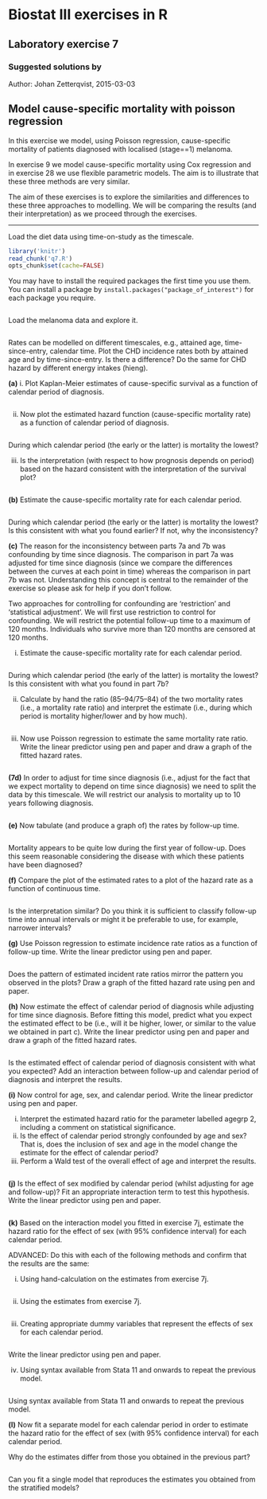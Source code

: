 Biostat III exercises in R
===========
Laboratory exercise 7
-----------

### Suggested solutions by
Author: Johan Zetterqvist, 2015-03-03


## Model cause-specific mortality with poisson regression

In this exercise we model, using Poisson regression, cause-specific mortality of patients diagnosed with localised (stage==1) melanoma.

In exercise 9 we model cause-specific mortality using Cox regression and in exercise 28 we use flexible parametric models. The aim is to illustrate that these three methods are very similar.

The aim of these exercises is to explore the similarities and differences to these three approaches to modelling. We will be comparing the results (and their interpretation) as we proceed through the exercises.

-----------

Load the diet data using time-on-study as the timescale.

```r
library('knitr')	
read_chunk('q7.R')
opts_chunk$set(cache=FALSE)
```

You may have to install the required packages the first time you use them. You can install a package by `install.packages("package_of_interest")` for each package you require.

```r
```

Load the melanoma data and explore it.

```r
```

Rates can be modelled on different timescales, e.g., attained age, time-since-entry, calendar time. Plot the CHD incidence rates both by attained age and by time-since-entry. Is there a difference? Do the same for CHD hazard by different energy intakes (hieng).

**(a)**
i. Plot Kaplan-Meier estimates of cause-specific survival as a function of calendar period of diagnosis.

```r
```

ii. Now plot the estimated hazard function (cause-specific mortality rate) as a function of calendar period of diagnosis.

```r
```
During which calendar period (the early or the latter) is mortality the lowest?

iii. Is the interpretation (with respect to how prognosis depends on period) based on the hazard consistent with the interpretation of the survival plot?

```r
```	

**(b)** Estimate the cause-specific mortality rate for each calendar period.

```r
```

During which calendar period (the early or the latter) is mortality the lowest? Is this consistent with what you found earlier? If not, why the inconsistency?

**(c)** The reason for the inconsistency between parts 7a and 7b was confounding by time since diagnosis. The comparison in part 7a was adjusted for time since diagnosis (since we compare the differences between the curves at each point in time) whereas the comparison in part 7b was not. Understanding this concept is central to the remainder of the exercise so please ask for help if you don’t follow.

Two approaches for controlling for confounding are ‘restriction’ and ‘statistical adjustment’. We will first use restriction to control for confounding. We will restrict the potential follow-up time to a maximum of 120 months. Individuals who survive more than 120 months are censored at 120 months.

i. Estimate the cause-specific mortality rate for each calendar period.
	
```r
```

During which calendar period (the early of the latter) is mortality the lowest? Is this consistent with what you found in part 7b?

ii. Calculate by hand the ratio (85–94/75–84) of the two mortality rates (i.e., a mortality rate ratio) and interpret the estimate (i.e., during which period is mortality higher/lower and by how much).

```r
```

iii. Now use Poisson regression to estimate the same mortality rate ratio. Write the linear predictor using pen and paper and draw a graph of the fitted hazard rates.

```r
```

**(7d)** In order to adjust for time since diagnosis (i.e., adjust for the fact that we expect mortality to depend on time since diagnosis) we need to split the data by this timescale. We will restrict our analysis to mortality up to 10 years following diagnosis.

```r
```

**(e)** Now tabulate (and produce a graph of) the rates by follow-up time.

```r
```

Mortality appears to be quite low during the first year of follow-up. Does this seem reasonable considering the disease with which these patients have been diagnosed?

**(f)** Compare the plot of the estimated rates to a plot of the hazard rate as a function of continuous time.

```r
```

Is the interpretation similar? Do you think it is sufficient to classify follow-up time into annual intervals or might it be preferable to use, for example, narrower intervals?

**(g)** Use Poisson regression to estimate incidence rate ratios as a function of follow-up time. Write the linear predictor using pen and paper.


```r
```
Does the pattern of estimated incident rate ratios mirror the pattern you observed in
the plots? Draw a graph of the fitted hazard rate using pen and paper.

**(h)** Now estimate the effect of calendar period of diagnosis while adjusting for time since diagnosis. Before fitting this model, predict what you expect the estimated effect to be (i.e., will it be higher, lower, or similar to the value we obtained in part c). Write the linear predictor using pen and paper and draw a graph of the fitted hazard rates.


```r
```
Is the estimated effect of calendar period of diagnosis consistent with what you expected? Add an interaction between follow-up and calendar period of diagnosis and interpret the results.

**(i)** Now control for age, sex, and calendar period. Write the linear predictor using pen and paper.

i. Interpret the estimated hazard ratio for the parameter labelled agegrp 2, including a comment on statistical significance.
ii. Is the effect of calendar period strongly confounded by age and sex? That is, does the inclusion of sex and age in the model change the estimate for the effect of calendar period?
iii. Perform a Wald test of the overall effect of age and interpret the results.

```r
```

**(j)** Is the effect of sex modified by calendar period (whilst adjusting for age and follow-up)? Fit an appropriate interaction term to test this hypothesis. Write the linear predictor using pen and paper.

```r
```


**(k)** Based on the interaction model you fitted in exercise 7j, estimate the hazard ratio for the effect of sex (with 95% confidence interval) for each calendar period.

ADVANCED: Do this with each of the following methods and confirm that the results are the same:

i. Using hand-calculation on the estimates from exercise 7j.

```r
```
ii. Using the estimates from exercise 7j.


```r
```

iii. Creating appropriate dummy variables that represent the effects of sex for each calendar period.


```r
```

Write the linear predictor using pen and paper.


iv. Using syntax available from Stata 11 and onwards to repeat the previous model.

```r
```
Using syntax available from Stata 11 and onwards to repeat the previous model.

**(l)** Now fit a separate model for each calendar period in order to estimate the hazard ratio for the effect of sex (with 95% confidence interval) for each calendar period.

Why do the estimates differ from those you obtained in the previous part?

```r
```
Can you fit a single model that reproduces the estimates you obtained from the stratified models?
